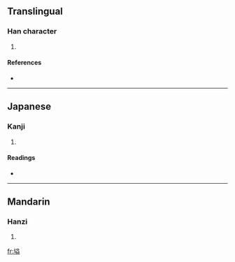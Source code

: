 ==Translingual==

===Han character===
{{Han char|rn=32|rad=土|as=10|sn=13|four=|canj=土廿金廿 (GTCT)}}

# {{defn|Han|sort=土10}}

====References====
* {{Han ref|kx=0236.341|dkj=05380|dj=0474.260|hdz=10473.070|uh=5867|ud=22631}}

----

==Japanese==

===Kanji===
{{ja-kanji|grade=|rs=土10}}

# {{defn|Japanese}}

====Readings====
* {{ja-readings|on=[[あい]] (ai), [[え]] (e)|kun=[[けわしい]] (kewashii)}}

----

==Mandarin==

===Hanzi===
{{cmn-hanzi|pin=[[ài]] ([[ai4]])|wg=ai<sup>4</sup>}}

# {{defn|Mandarin}}

[[fr:塧]]